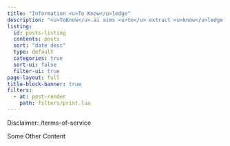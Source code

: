 ```yaml
---
title: "Information <u>To Know</u>ledge"
description: "<u>ToKnow</u>.ai aims <u>to</u> extract <u>know</u>ledge from information in order to generate valuable insights and intelligence."
listing:
  id: posts-listing
  contents: posts
  sort: "date desc"
  type: default
  categories: true
  sort-ui: false
  filter-ui: true
page-layout: full
title-block-banner: true
filters:
  - at: post-render
    path: filters/print.lua
---
```


Disclaimer: /terms-of-service

:::{#posts-listing}
:::

Some Other Content

